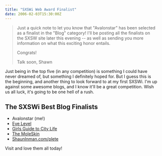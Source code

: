 ```yaml
---
title: "SXSWi Web Award Finalist"
date: 2006-02-03T15:30:00Z
---
```


> Just a quick note to let you know that "Avalonstar" has been selected as a finalist in the "Blog" category! I'll be posting all the finalists on the SXSW site later this evening -- as well as sending you more information on what this exciting honor entails.
>
> Congrats!
>
> Talk soon,
> Shawn

Just being in the top five (in any competition) is something I could have never dreamed of, but something I definitely hoped for. But I guess this is the beginning, and another thing to look forward to at my first SXSWi. I'm up against some awesome blogs, and I know it'll be a great competition. Wish us all luck, it's going to be one hell of a rush.

## The SXSWi Best Blog Finalists

*   Avalonstar (me!)
*   [Eye Level][1]
*   [Girls Guide to City Life][2]
*   [The MoleSkin][3]
*   [ShaunInman.com/plete][4]

Visit and love them all today!

[1]: http://eyelevel.si.edu/
[2]: http://girlsguidetocitylife.com/
[3]: http://www.themoleskin.com
[4]: http://www.shauninman.com/plete/
